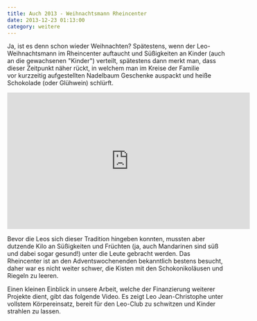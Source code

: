 ```yaml
---
title: Auch 2013 - Weihnachtsmann Rheincenter
date: 2013-12-23 01:13:00
category: weitere
---
```


Ja, ist es denn schon wieder Weihnachten? Spätestens, wenn der Leo-Weihnachtsmann im Rheincenter auftaucht und Süßigkeiten an Kinder (auch an die gewachsenen "Kinder") verteilt, spätestens dann merkt man, dass dieser Zeitpunkt näher rückt, in welchem man im Kreise der Familie vor kurzzeitig aufgestellten Nadelbaum Geschenke auspackt und heiße Schokolade (oder Glühwein) schlürft.

<iframe
  width="560"
  height="315"
  src="https://www.youtube-nocookie.com/embed/Z_7-xVdSV1A"
  title="Video zur Aktion"
  frameborder="0"
  allow="accelerometer; autoplay; clipboard-write; encrypted-media; gyroscope; picture-in-picture"
  allowfullscreen
></iframe>

Bevor die Leos sich dieser Tradition hingeben konnten, mussten aber dutzende Kilo an Süßigkeiten und Früchten (ja, auch Mandarinen sind süß und dabei sogar gesund!) unter die Leute gebracht werden. Das Rheincenter ist an den Adventswochenenden bekanntlich bestens besucht, daher war es nicht weiter schwer, die Kisten mit den Schokonikoläusen und Riegeln zu leeren.

Einen kleinen Einblick in unsere Arbeit, welche der Finanzierung weiterer Projekte dient, gibt das folgende Video. Es zeigt Leo Jean-Christophe unter vollstem Körpereinsatz, bereit für den Leo-Club zu schwitzen und Kinder strahlen zu lassen.
